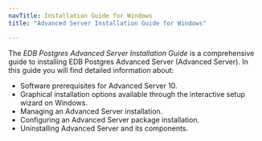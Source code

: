 ```yaml
---
navTitle: Installation Guide for Windows
title: "Advanced Server Installation Guide for Windows"

---
```


The *EDB Postgres Advanced Server Installation Guide* is a comprehensive guide to installing EDB Postgres Advanced Server (Advanced Server). In this guide you will find detailed information about:

-   Software prerequisites for Advanced Server 10.
-   Graphical installation options available through the interactive setup wizard on Windows.
-   Managing an Advanced Server installation.
-   Configuring an Advanced Server package installation.
-   Uninstalling Advanced Server and its components.
